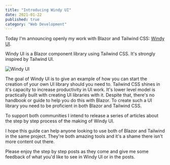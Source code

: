 ```yaml
---
title: "Introducing Windy UI"
date: 2021-01-22
published: true
category: "Web Development"
---
```



Today I'm announcing openly my work with Blazor and Tailwind CSS: [Windy UI](https://windy-ui.techgems.net/).

Windy UI is a Blazor component library using Tailwind CSS. It's strongly inspired by Tailwind UI.

![Windy UI](./windy-ui-logo.png)

The goal of Windy UI is to give an example of how you can start the creation of your own UI library should you need to. Tailwind CSS shines in it's capacity to increase productivity in UI work. It's lower level model is practically built with creating UI libraries with it.
Despite that, there's no handbook or guide to help you do this with Blazor. To create such a UI library you need to be proficient in both Blazor and Tailwind CSS.

To support both communities I intend to release a series of articles about the step by step process of the making of Windy UI.

I hope this guide can help anyone looking to use both of Blazor and Tailwind in the same project. They're both amazing tools and it's a shame there isn't more content out there.

Please enjoy the step by step posts as they come and give me some feedback of what you'd like to see in Windy UI or in the posts.



